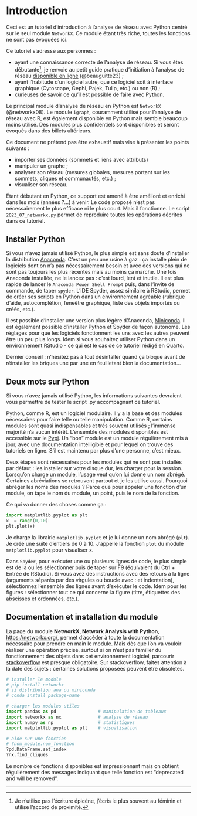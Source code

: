 # Introduction {.unnumbered}

Ceci est un tutoriel d'introduction à l'analyse de réseau avec Python centré sur le seul module `NetworkX`. Ce module étant très riche, toutes les fonctions ne sont pas évoquées ici.

Ce tutoriel s'adresse aux personnes :

-   ayant une connaissance correcte de l'analyse de réseau. Si vous êtes débutante[^index-1], je renvoie au petit guide pratique d'initiation à l'analyse de réseau [disponible en ligne](https://beauguitte.github.io/analyse-de-reseau-en-shs/) (@beauguitte23) ;
-   ayant l'habitude d'un logiciel autre, que ce logiciel soit à interface graphique (Cytoscape, Gephi, Pajek, Tulip, etc.) ou non (R) ;
-   curieuses de savoir ce qu'il est possible de faire avec Python.

[^index-1]: Je n'utilise pas l'écriture épicène, j'écris le plus souvent au féminin et utilise l'accord de proximité.

Le principal module d'analyse de réseau en Python est `NetworkX` (@networkx08). Le module `igraph`, couramment utilisé pour l'analyse de réseau avec R, est également disponible en Python mais semble beaucoup moins utilisé. Des modules plus confidentiels sont disponibles et seront évoqués dans des billets ultérieurs.

Ce document ne prétend pas être exhaustif mais vise à présenter les points suivants :

-   importer ses données (sommets et liens avec attributs)
-   manipuler un graphe ;
-   analyser son réseau (mesures globales, mesures portant sur les sommets, cliques et communautés, etc.) ;
-   visualiser son réseau.

Étant débutant en Python, ce support est amené à être amélioré et enrichi dans les mois (années ?...) à venir. Le code proposé n'est pas nécessairement le plus efficace ni le plus court. Mais il fonctionne. Le script `2023_07_networkx.py` permet de reproduire toutes les opérations décrites dans ce tutoriel.

## Installer Python

Si vous n'avez jamais utilisé Python, le plus simple est sans doute d'installer la distribution [Anaconda](https://www.anaconda.com/). C'est un peu une usine à gaz : ça installe plein de logiciels dont on n'a pas nécessairement besoin et avec des versions qui ne sont pas toujours les plus récentes mais au moins ça marche. Une fois Anaconda installée, ne le lancez pas : c'est lourd, lent et inutile. Il est plus rapide de lancer le `Anaconda Power Shell Prompt` puis, dans l'invite de commande, de taper `spyder`. L'IDE Spyder, assez similaire à RStudio, permet de créer ses scripts en Python dans un environnement agréable (rubrique d'aide, autocomplétion, feneêtre graphique, liste des objets importés ou créés, etc.).

Il est possible d'installer une version plus légère d'Anaconda, [Miniconda](https://docs.conda.io/en/latest/miniconda.html). Il est également possible d'installer Python et Spyder de façon autonome. Les règlages pour que les logiciels fonctionnent les uns avec les autres peuvent être un peu plus longs. Idem si vous souhaitez utiliser Python dans un environnement RStudio - ce qui est le cas de ce tutoriel rédigé en Quarto.

Dernier conseil : n'hésitez pas à tout désintaller quand ça bloque avant de réinstaller les briques une par une en feuilletant bien la documentation...

## Deux mots sur Python

Si vous n'avez jamais utilisé Python, les informations suivantes devraient vous permettre de tester le script .py accompagnant ce tutoriel.

Python, comme R, est un logiciel modulaire. Il y a la base et des modules nécessaires pour faire telle ou telle manipulation. Comme R, certains modules sont quasi indispensables et très souvent utilisés ; l'immense majorité n'a aucun intérêt. L'ensemble des modules disponibles est accessible sur le [Pypi](https://pypi.org/). Un "bon" module est un module régulièrement mis à jour, avec une documentation intelligible et pour lequel on trouve des tutoriels en ligne. S'il est maintenu par plus d'une personne, c'est mieux.

Deux étapes sont nécessaires pour les modules qui ne sont pas installés par défaut : les installer sur votre disque dur, les charger pour la session. Lorsqu'on charge un module, l'usage veut qu'on lui donne un nom abrégé. Certaines abréviations se retrouvent partout et je les utilise aussi. Pourquoi abréger les noms des modules ? Parce que pour appeler une fonction d'un module, on tape le nom du module, un point, puis le nom de la fonction.

Ce qui va donner des choses comme ça : 

```python
import matplotlib.pyplot as plt
x  = range(0,10)
plt.plot(x)

```

Je charge la librairie `matplotlib.pyplot` et je lui donne un nom abrégé (`plt`). Je crée une suite d'entiers de 0 à 10. J'appelle la fonction `plot` du module `matplotlib.pyplot` pour visualiser x. 

Dans `Spyder`, pour exécuter une ou plusieurs lignes de code, le plus simple est de la ou les sélectionner puis de taper sur F9 (équivalent du Ctrl + Entrée de RStudio). Si vous avez des instructions avec des retours à la ligne (arguments séparés par des virgules ou boucle avec : et indentation), sélectionnez l'ensemble des lignes avant d'exécuter le code. Idem pour les figures : sélectionner tout ce qui concerne la figure (titre, étiquettes des abscisses et ordonnées, etc.).

## Documentation et installation du module

La page du module **NetworkX, Network Analysis with Python**, <https://networkx.org/>, permet d'accéder à toute la documentation nécessaire pour prendre en main le module. Mais dès que l'on va vouloir réaliser une opération précise, surtout si on n'est pas familier du fonctionnement des objets dans cet environnement logiciel, parcourir [stackoverflow](https://stackoverflow.com) est presque obligatoire. Sur stackoverflow, faites attention à la date des sujets : certaines solutions proposées peuvent être obsolètes.

```python
# installer le module
# pip install networkx
# si distribution ana ou miniconda
# conda install package-name

# charger les modules utiles
import pandas as pd                # manipulation de tableaux
import networkx as nx              # analyse de réseau
import numpy as np                 # statistiques
import matplotlib.pyplot as plt    # visualisation

# aide sur une fonction
# ?nom_module.nom_fonction
?pd.DataFrame.set_index
?nx.find_cliques

```

Le nombre de fonctions disponibles est impressionnant mais on obtient régulièrement des messages indiquant que telle fonction est "deprecated and will be removed".

------------------------------------------------------------------------
